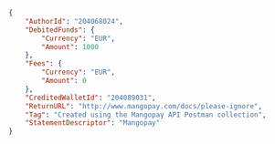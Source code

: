 ```json REST  

{
    "AuthorId": "204068024",
    "DebitedFunds": {
        "Currency": "EUR",
        "Amount": 1000
    },
    "Fees": {
        "Currency": "EUR",
        "Amount": 0
    },
    "CreditedWalletId": "204089031",
    "ReturnURL": "http://www.mangopay.com/docs/please-ignore",
    "Tag": "Created using the Mangopay API Postman collection",
    "StatementDescriptor": "Mangopay"
}  
```
